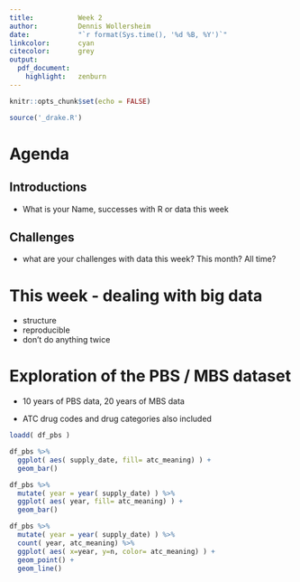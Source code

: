 ```yaml
---
title:           Week 2
author:          Dennis Wollersheim
date:            "`r format(Sys.time(), '%d %B, %Y')`"
linkcolor:       cyan
citecolor:       grey
output:
  pdf_document:
    highlight:   zenburn
---
```


```r
knitr::opts_chunk$set(echo = FALSE)
```

```r
source('_drake.R')
```



\tableofcontents


# Agenda

## Introductions
 - What is your Name, successes with R or data this week

## Challenges
  - what are your challenges with data this week? This month?  All time?


# This week - dealing with big data
  - structure
  - reproducible
  - don't do anything twice


# Exploration of the PBS / MBS dataset

 - 10 years of PBS data, 20 years of MBS data

 - ATC drug codes and drug categories also included

```r
loadd( df_pbs )

df_pbs %>%
  ggplot( aes( supply_date, fill= atc_meaning) ) +
  geom_bar()

df_pbs %>%
  mutate( year = year( supply_date) ) %>%
  ggplot( aes( year, fill= atc_meaning) ) +
  geom_bar()

df_pbs %>%
  mutate( year = year( supply_date) ) %>%
  count( year, atc_meaning) %>%
  ggplot( aes( x=year, y=n, color= atc_meaning) ) +
  geom_point() +
  geom_line()


```
